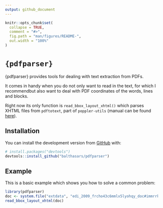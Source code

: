 ```yaml
---
output: github_document
---
```


<!-- README.md is generated from README.Rmd. Please edit that file -->

```r
knitr::opts_chunk$set(
  collapse = TRUE,
  comment = "#>",
  fig.path = "man/figures/README-",
  out.width = "100%"
)
```

# `{pdfparser}`


<!-- badges: start -->
<!-- badges: end -->

{pdfparser} provides tools for dealing with text extraction from PDFs.

It comes in handy when you do not only want to read in the text, for which I recommendbut also want
to deal with PDF coordinates of the words, lines and blocks.

Right now its only function is `read_bbox_layout_xhtml()` which parses XHTML files
from `pdftotext`, part of `poppler-utils` (manual can be found [here](https://www.mankier.com/1/pdftotext)).

## Installation

You can install the development version from [GitHub](https://github.com/balthasars/pdfparser) with:

``` r
# install.packages("devtools")
devtools::install_github("balthasars/pdfparser")
```
## Example

This is a basic example which shows you how to solve a common problem:

```r
library(pdfparser)
doc <- system.file("extdata", "edi_2009_frcho43c6mmlx5lyohqy_doc#immrrkosg.html", package = "pdfparser")
read_bbox_layout_xhtml(doc)
```
